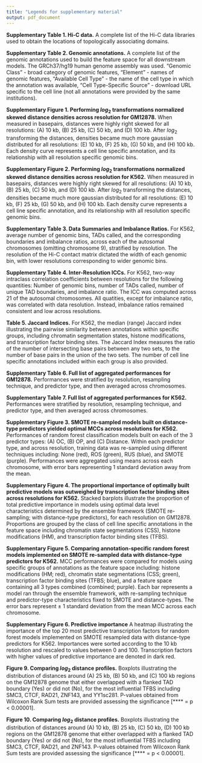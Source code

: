 ```yaml
---
title: "Legends for supplementary material"
output: pdf_document
---
```


**Supplementary Table 1. Hi-C data.** A complete list of the Hi-C data libraries used to obtain the locations of topologically associating domains.

**Supplementary Table 2. Genomic annotations.** A complete list of the genomic annotations used to build the feature space for all downstream models. The GRCh37/hg19 human genome assembly was used. "Genomic Class" - broad category of genomic features, "Element" - names of genomic features, "Available Cell Type" - the name of the cell type in which the annotation was available, "Cell Type-Specific Source" - download URL specific to the cell line (not all annotations were provided by the same institutions). 

**Supplementary Figure 1. Performing $log_{2}$ transformations normalized skewed distance densities across resolution for GM12878.** When measured in basepairs, distances were highly right skewed for all resolutions: (A) 10 kb, (B) 25 kb, (C) 50 kb, and (D) 100 kb. After $log_{2}$ transforming the distances, densities became much more gaussian distributed for all resolutions: (E) 10 kb, (F) 25 kb, (G) 50 kb, and (H) 100 kb. Each density curve represents a cell line specific annotation, and its relationship with all resolution specific genomic bins.

**Supplementary Figure 2. Performing $log_{2}$ transformations normalized skewed distance densities across resolution for K562.** When measured in basepairs, distances were highly right skewed for all resolutions: (A) 10 kb, (B) 25 kb, (C) 50 kb, and (D) 100 kb. After $log_{2}$ transforming the distances, densities became much more gaussian distributed for all resolutions: (E) 10 kb, (F) 25 kb, (G) 50 kb, and (H) 100 kb. Each density curve represents a cell line specific annotation, and its relationship with all resolution specific genomic bins.

**Supplementary Table 3. Data Summaries and Imbalance Ratios.** For K562, average number of genomic bins, TADs called, and the corresponding boundaries and imbalance ratios, across each of the autosomal chromosomes (omitting chromosome 9), stratified by resolution. The resolution of the Hi-C contact matrix dictated the width of each genomic bin, with lower resolutions corresponding to wider genomic bins. 

**Supplementary Table 4. Inter-Resolution ICCs.** For K562, two-way intraclass correlation coefficients between resolutions for the following quantities: Number of genomic bins, number of TADs called, number of unique TAD boundaries, and imbalance ratio. The ICC was computed across 21 of the autosomal chromosomes. All quatities, except for imbalance ratio, was correlated with data resolution. Instead, imbalance ratios remained consistent and low across resolutions.

**Table 5. Jaccard Indices.** For K562, the median (range) Jaccard index illustrating the pairwise similarity between annotations within specific groups, including chromatin segmentation states, histone modifications, and transcription factor binding sites. The Jaccard Index measures the ratio of the number of intersecting base pairs between any two sets, to the number of base pairs in the union of the two sets. The number of cell line specific annotations included within each group is also provided.

**Supplementary Table 6. Full list of aggregated performances for GM12878.** Performances were stratified by resolution, resampling technique, and predictor type, and then averaged across chromosomes.

**Supplementary Table 7. Full list of aggregated performances for K562.** Performances were stratified by resolution, resampling technique, and predictor type, and then averaged across chromosomes.

**Supplementary Figure 3. SMOTE re-sampled models built on distance-type predictors yielded optimal MCCs across resolutions for K562.** Performances of random forest classification models built on each of the 3 predictor types: (A) OC, (B) OP, and (C) Distance. Within each predictor type, and across resolution, training data was re-sampled using different techniques including: None (red), ROS (green), RUS (blue), and SMOTE (purple). Performances were aggregated using means across each chromosome, with error bars representing 1 standard deviation away from the mean. 

**Supplementary Figure 4. The proportional importance of optimally built predictive models was outweighed by transcription factor binding sites across resolutions for K562.** Stacked barplots illustrate the proportion of total predictive importance in models using optimal data level characteristics determined by the ensemble framework (SMOTE re-sampling; with distance-type predictors), for each resolution on GM12878. Proportions are grouped by the class of cell line specific annotations in the feature space including chromatin state segmentations (CSS), histone modifications (HM), and transcription factor binding sites (TFBS). 

**Supplementary Figure 5. Comparing annotation-specific random forest models implemented on SMOTE re-sampled data with distance-type predictors for K562.** MCC performances were compared for models using specific groups of annotations as the feature space including: histone modifications (HM; red), chromatin state segmentations (CSS; green), transcription factor binding sites (TFBS; blue), and a feature space containing all 3 types combined (combined; purple). Each bar represents a model ran through the ensemble framework, with re-sampling technique and predictor-type characteristics fixed to SMOTE and distance-types. The error bars represent $\pm$ 1 standard deviation from the mean MCC across each chromosome.

**Supplementary Figure 6. Predictive importance** A heatmap illustrating the importance of the top 20 most predictive transcription factors for random forest models implemented on SMOTE resampled data with distance-type predictors for K562. Importances were sorted according to the 10 kb resolution and rescaled to values between 0 and 100. Transcription factors with higher values of predictive importance are denoted in dark red.

**Figure 9. Comparing $log_{2}$ distance profiles.** Boxplots illustrating the distribution of distances around (A) 25 kb, (B) 50 kb, and (C) 100 kb regions on the GM12878 genome that either overlapped with a flanked TAD boundary (Yes) or did not (No), for the most influential TFBS including SMC3, CTCF, RAD21, ZNF143, and YY1sc281. P-values obtained from Wilcoxon Rank Sum tests are provided assessing the significance [**** = p < 0.00001]. 

**Figure 10. Comparing $log_{2}$ distance profiles.** Boxplots illustrating the distribution of distances around (A) 10 kb, (B) 25 kb, (C) 50 kb, (D) 100 kb regions on the GM12878 genome that either overlapped with a flanked TAD boundary (Yes) or did not (No), for the most influential TFBS including SMC3, CTCF, RAD21, and ZNF143. P-values obtained from Wilcoxon Rank Sum tests are provided assessing the significance [**** = p < 0.00001]. 


<!--
**Supplementary Figure 12. Comparing $log_{2}$ distance profiles of top predictive transcription factor binding sites by bin class for 25 kb resolution, on GM12878.** Violin plots (top) and plots of differences in quantiles (bottom) between genomic bin class for 4 of the top predictive TFBS determined by the best performing model, including: SMC3 (A), ZNF143 (B), CTCF (C), and RAD21 (D). For the plots of differences in quantiles, the reference group are the genomic bins that did not overlap with a flanked TAD boundary. That is, quantile differences above 0 indicate that bins that overlapped with flanked TAD boundaries exhibited smaller quantiles.
-->

